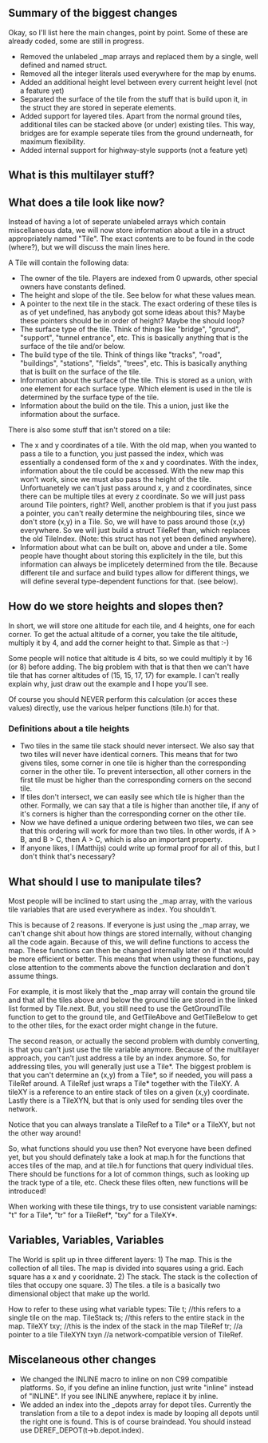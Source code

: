 ==Summary of the biggest changes==
Okay, so I'll list here the main changes, point by point. Some of these are already coded, some are still in progress.
* Removed the unlabeled _map arrays and replaced them by a single, well defined and named struct.
* Removed all the integer literals used everywhere for the map by enums.
* Added an additional height level between every current height level (not a feature yet)
* Separated the surface of the tile from the stuff that is build upon it, in the struct they are stored in seperate elements.
* Added support for layered tiles. Apart from the normal ground tiles, additional tiles can be stacked above (or under) existing tiles. This way, bridges are for example seperate tiles from the ground underneath, for maximum flexibility.
* Added internal support for highway-style supports (not a feature yet)

==What is this multilayer stuff?==

==What does a tile look like now?==
Instead of having a lot of seperate unlabeled arrays which contain miscellaneous data, we will now store information about a tile in a struct appropriately named "Tile". The exact contents are to be found in the code (where?), but we will discuss the main lines here.

A Tile will contain the following data:
* The owner of the tile. Players are indexed from 0 upwards, other special owners have constants defined.
* The height and slope of the tile. See below for what these values mean.
* A pointer to the next tile in the stack. The exact ordering of these tiles is as of yet undefined, has anybody got some ideas about this? Maybe these pointers should be in order of height? Maybe the should loop?
* The surface type of the tile. Think of things like "bridge", "ground", "support", "tunnel entrance", etc. This is basically anything that is the surface of the tile and/or below.
* The build type of the tile. Think of things like "tracks", "road", "buildings", "stations", "fields", "trees", etc. This is basically anything that is built on the surface of the tile.
* Information about the surface of the tile. This is stored as a union, with one element for each surface type. Which element is used in the tile is determined by the surface type of the tile.
* Information about the build on the tile. This a union, just like the information about the surface.

There is also some stuff that isn't stored on a tile:
* The x and y coordinates of a tile. With the old map, when you wanted to pass a tile to a function, you just passed the index, which was essentially a condensed form of the x and y coordinates. With the index, information about the tile could be accessed. With the new map this won't work, since we must also pass the height of the tile. Unfortuanetely we can't just pass around x, y and z coordinates, since there can be multiple tiles at every z coordinate. So we will just pass around Tile pointers, right? Well, another problem is that if you just pass a pointer, you can't really determine the neighbouring tiles, since we don't store (x,y) in a Tile. So, we will have to pass around those (x,y) everywhere. So we will just build a struct TileRef than, which replaces the old TileIndex. (Note: this struct has not yet been defined anywhere).
* Information about what can be built on, above and under a tile. Some people have thought about storing this explicitely in the tile, but this information can always be implicetely determined from the tile. Because different tile and surface and build types allow for different things, we will define several type-dependent functions for that. (see below).

==How do we store heights and slopes then?==
In short, we will store one altitude for each tile, and 4 heights, one for each corner. To get the actual altitude of a corner, you take the tile altitude, multiply it by 4, and add the corner height to that. Simple as that :-)

Some people will notice that altitude is 4 bits, so we could multiply it by 16 (or 8) before adding. The big problem with that is that then we can't have tile that has corner altitudes of (15, 15, 17, 17) for example. I can't really explain why, just draw out the example and I hope you'll see.

Of course you should NEVER perform this calculation (or acces these values) directly, use the various helper functions (tile.h) for that.

===Definitions about a tile heights===
* Two tiles in the same tile stack should never intersect. We also say that two tiles will never have identical corners. This means that for two givens tiles, some corner in one tile is higher than the corresponding corner in the other tile. To prevent intersection, all other corners in the first tile must be higher than the corresponding corners on the second tile.
* If tiles don't intersect, we can easily see which tile is higher than the other. Formally, we can say that a tile is higher than another tile, if any of it's corners is higher than the corresponding corner on the other tile.
* Now we have defined a unique ordering between two tiles, we can see that this ordering will work for more than two tiles. In other words, if A > B, and B > C, then A > C, which is also an important property.
* If anyone likes, I (Matthijs) could write up formal proof for all of this, but I don't think that's necessary?

==What should I use to manipulate tiles?==
Most people will be inclined to start using the _map array, with the various tile variables that are used everywhere as index. You shouldn't. 

This is because of 2 reasons. If everyone is just using the _map array, we can't change shit about how things are stored internally, without changing all the code again. Because of this, we will define functions to access the map. These functions can then be changed internally later on if that would be more efficient or better. This means that when using these functions, pay close attention to the comments above the function declaration and don't assume things.

For example, it is most likely that the _map array will contain the ground tile and that all the tiles above and below the ground tile are stored in the linked list formed by Tile.next. But, you still need to use the GetGroundTile function to get to the ground tile, and GetTileAbove and GetTileBelow to get to the other tiles, for the exact order might change in the future.

The second reason, or actually the second problem with dumbly converting, is that you can't just use the tile variable anymore. Because of the multilayer approach, you can't just address a tile by an index anymore. So, for addressing tiles, you will generally just use a Tile*. The biggest problem is that you can't determine an (x,y) from a Tile*, so if needed, you will pass a TileRef around. A TileRef just wraps a Tile* together with the TileXY. A tileXY is a reference to an entire stack of tiles on a given (x,y) coordinate. Lastly there is a TileXYN, but that is only used for sending tiles over the network.

Notice that you can always translate a TileRef to a Tile* or a TileXY, but not the other way around!

So, what functions should you use then? Not everyone have been defined yet, but you should definately take a look at map.h for the functions that acces tiles of the map, and at tile.h for functions that query individual tiles. There should be functions for a lot of common things, such as looking up the track type of a tile, etc. Check these files often, new functions will be introduced!

When working with these tile things, try to use consistent variable namings: "t" for a Tile*, "tr" for a TileRef*, "txy" for a TileXY*.

==Variables, Variables, Variables==
The World is split up in three different layers:
1) The map. This is the collection of all tiles. The map is divided into squares using a grid. Each square has a x and y cooridnate.
2) The stack. The stack is the collection of tiles that occupy one square.
3) The tiles. a tile is a basically two dimensional object that make up the world.

How to refer to these using what variable types:
Tile t;         //this refers to a single tile on the map.
TileStack ts;   //this refers to the entire stack in the map.
TileXY txy;        //this is the index of the stack in the map
TileRef tr;     //a pointer to a tile
TileXYN txyn    //a network-compatible version of TileRef.

==Miscelaneous other changes==
* We changed the INLINE macro to inline on non C99 compatible platforms. So, if you define an inline function, just write "inline" instead of "INLINE". If you see INLINE anywhere, replace it by inline.
* We added an index into the _depots array for depot tiles. Currently the translation from a tile to a depot index is made by looping all depots until the right one is found. This is of course braindead. You should instead use DEREF_DEPOT(t->b.depot.index).